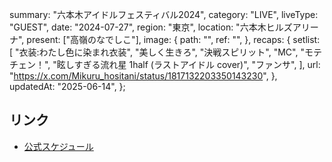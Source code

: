   summary: "六本木アイドルフェスティバル2024",
  category: "LIVE",
  liveType: "GUEST",
  date: "2024-07-27",
  region: "東京",
  location: "六本木ヒルズアリーナ",
  present: ["高嶺のなでしこ"],
  image: {
    path: "",
    ref: "",
  },
  recaps: {
    setlist: [
      "衣装:わたし色に染まれ衣装",
      "美しく生きろ",
      "決戦スピリット",
      "MC",
      "モテチェン！",
      "眩しすぎる流れ星 1half (ラストアイドル cover)",
      "ファンサ",
    ],
    url: "https://x.com/Mikuru_hositani/status/1817132203350143230",
  },
  updatedAt: "2025-06-14",
};

## リンク

- [公式スケジュール](https://takanenonadeshiko.jp/?p=2255)
